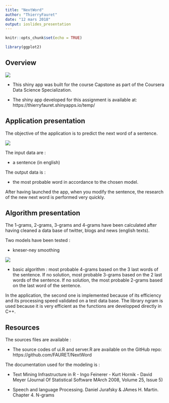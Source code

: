 ```yaml
---
title: "NextWord"
author: "ThierryFauret"
date: "12 mars 2018"
output: ioslides_presentation
---
```


```r
knitr::opts_chunk$set(echo = TRUE)

library(ggplot2)
```

## Overview


![](next word google.png) 




- This shiny app was built for the course Capstone as part of the Coursera Data Science Specialization.

- The shiny app developed for this assignment is available at: https://thierryfauret.shinyapps.io/temp/



 

## Application presentation {.smaller}


The objective of the application is to predict the next word of a sentence.


![](cool.jpg) 




The input data are :

- a sentence (in english)

The output data is :

- the most probable word in accordance to the chosen model.


After having launched the app, when you modify the sentence, the research of the new next word is performed very quickly.





## Algorithm presentation {.smaller}

The 1-grams, 2-grams, 3-grams and 4-grams have been calculated after having cleaned a data base of twitter, blogs and news (english texts).

Two models have been tested :

- kneser-ney smoothing

![](kneser.png)


- basic algorithm : most probable 4-grams based on the 3 last words of the sentence. If no solution, most probable 3-grams based on the 2 last words of the sentence. If no solution, the most probable  2-grams based on the last word of the sentence.


In the application, the second one is implemented because of its efficiency and its processing speed validated on a test data base.
The library ngram is used because it is very efficient as the functions are developped directly in C++.


## Resources {.smaller}


The sources files are available  :

- The source codes of ui.R and server.R are available on the GitHub repo: https://github.com/FAURET/NextWord


The documentation used for the modeling is :

- Text Mining Infrastructure in R - Ingo Feinerer - Kurt Hornik - David Meyer (Journal Of Statistical Software MArch 2008, Volume 25, Issue 5)

- Speech and language Processing. Daniel Jurafsky & JAmes H. Martin. Chapter 4. N-grams





